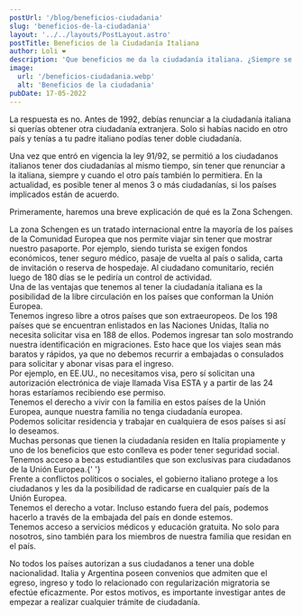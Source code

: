 ```yaml
---
postUrl: '/blog/beneficios-ciudadania'
slug: 'beneficios-de-la-ciudadania'
layout: '../../layouts/PostLayout.astro'
postTitle: Beneficios de la Ciudadanía Italiana
author: Loli ❤️
description: 'Que beneficios me da la ciudadanía italiana. ¿Siempre se pudo obtener?'
image:
  url: '/beneficios-ciudadania.webp'
  alt: 'Beneficios de la ciudadania'
pubDate: 17-05-2022
---
```



<BlogTitle text="¿Siempre se pudo tener doble ciudadanía?" />

La respuesta es no. Antes de 1992, debías renunciar a la ciudadanía italiana si querías obtener otra ciudadanía extranjera. Solo si habías nacido en otro país y tenías a tu padre italiano podías tener doble ciudadanía.

<span class="p-2">
	Una vez que entró en vigencia la ley 91/92, se permitió a los ciudadanos italianos tener dos
	ciudadanías al mismo tiempo, sin tener que renunciar a la italiana, siempre y cuando el otro país
	también lo permitiera.
</span>
En la actualidad, es posible tener al menos 3 o más ciudadanías, si los países implicados están de acuerdo.

<BlogTitle text="Beneficios sin tener residencia legal" />

Primeramente, haremos una breve explicación de qué es la Zona Schengen.

<span class="p-2">
	La zona Schengen es un tratado internacional entre la mayoría de los países de la Comunidad
	Europea que nos permite viajar sin tener que mostrar nuestro pasaporte. Por ejemplo, siendo
	turista se exigen fondos económicos, tener seguro médico, pasaje de vuelta al país o salida, carta
	de invitación o reserva de hospedaje. Al ciudadano comunitario, recién luego de 180 días se le
	pediría un control de actividad.
</span>

<div class="my-2 flex items-center">
	<Dot /> Una de las ventajas que tenemos al tener la ciudadanía italiana es la posibilidad de la
	libre circulación en los países que conforman la Unión Europea.
</div>

<div class="my-2 flex items-center">
	<Dot /> Tenemos ingreso libre a otros países que son extraeuropeos. De los 198 países que se
	encuentran enlistados en las Naciones Unidas, Italia no necesita solicitar visa en 188 de ellos.
	Podemos ingresar tan solo mostrando nuestra identificación en migraciones. Esto hace que los
	viajes sean más baratos y rápidos, ya que no debemos recurrir a embajadas o consulados para
	solicitar y abonar visas para el ingreso.
</div>
<div class="my-2 flex items-center">
	<Dot /> Por ejemplo, en EE.UU., no necesitamos visa, pero sí solicitan una autorización
	electrónica de viaje llamada Visa ESTA y a partir de las 24 horas estaríamos recibiendo ese
	permiso.
</div>

<div class="my-2 flex items-center">
	<Dot /> Tenemos el derecho a vivir con la familia en estos países de la Unión Europea, aunque
	nuestra familia no tenga ciudadanía europea.
</div>

<div class="my-2 flex items-center">
	<Dot />
	Podemos solicitar residencia y trabajar en cualquiera de esos países si así lo deseamos.
</div>

<div class="my-2 flex items-center">
	<Dot /> Muchas personas que tienen la ciudadanía residen en Italia propiamente y uno de los
	beneficios que esto conlleva es poder tener seguridad social.
</div>
<div class="my-2 flex items-center">
	<Dot /> Tenemos acceso a becas estudiantiles que son exclusivas para ciudadanos de la Unión
	Europea.{' '}
</div>

<div class="my-2 flex items-center">
	<Dot /> Frente a conflictos políticos o sociales, el gobierno italiano protege a los ciudadanos y
	les da la posibilidad de radicarse en cualquier país de la Unión Europea.
</div>

<BlogTitle text="¿Qué otros beneficios tengo si además resido en Italia?" />

<div class="my-2 flex items-center">
	<Dot /> Tenemos el derecho a votar. Incluso estando fuera del país, podemos hacerlo a través de la
	embajada del país en donde estemos.
</div>
<div class="my-2 flex items-center">
	<Dot /> Tenemos acceso a servicios médicos y educación gratuita. No solo para nosotros, sino
	también para los miembros de nuestra familia que residan en el país.
</div>

<BlogTitle text="¿Hay excepciones con la doble nacionalidad?" />

No todos los países autorizan a sus ciudadanos a tener una doble nacionalidad. Italia y Argentina poseen convenios que admiten que el egreso, ingreso y todo lo relacionado con regularización migratoria se efectúe eficazmente. Por estos motivos, es importante investigar antes de empezar a realizar cualquier trámite de ciudadanía.

